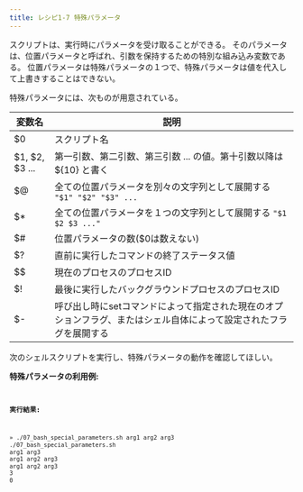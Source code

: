 ```yaml
---
title: レシピ1-7 特殊パラメータ
---
```



スクリプトは、実行時にパラメータを受け取ることができる。
そのパラメータは、位置パラメータと呼ばれ、引数を保持するための特別な組み込み変数である。
位置パラメータは特殊パラメータの１つで、特殊パラメータは値を代入して上書きすることはできない。

特殊パラメータには、次ものが用意されている。

変数名 | 説明
--- | ---
$0  | スクリプト名
$1, $2, $3 ... | 第一引数、第二引数、第三引数 ... の値。第十引数以降は $\{10} と書く
$@  | 全ての位置パラメータを別々の文字列として展開する `"$1" "$2" "$3" ...`
$*  | 全ての位置パラメータを１つの文字列として展開する `"$1 $2 $3 ..."`
$#  | 位置パラメータの数($0は数えない)
$?  | 直前に実行したコマンドの終了ステータス値
$$  | 現在のプロセスのプロセスID
$!  | 最後に実行したバックグラウンドプロセスのプロセスID
$-  | 呼び出し時にsetコマンドによって指定された現在のオプションフラグ、またはシェル自体によって設定されたフラグを展開する

次のシェルスクリプトを実行し、特殊パラメータの動作を確認してほしい。

**特殊パラメータの利用例:**
<Code code={importedCode} lang="bash" title="/samples/01/07_bash_special_parameters.sh" />

**実行結果:**
```bash
» ./07_bash_special_parameters.sh arg1 arg2 arg3
./07_bash_special_parameters.sh
arg1 arg3
arg1 arg2 arg3
arg1 arg2 arg3
3
0
```
